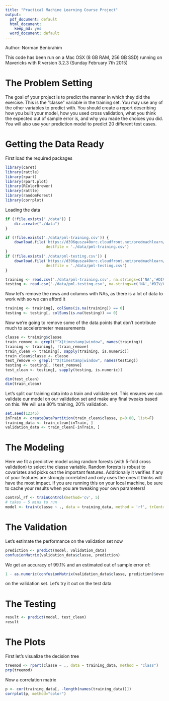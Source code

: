 ```yaml
---
title: "Practical Machine Learning Course Project"
output:
  pdf_document: default
  html_document:
    keep_md: yes
  word_document: default
---
```


Author: Norman Benbrahim

This code has been run on a Mac OSX (8 GB RAM, 256 GB SSD) running on Mavericks with R version 3.2.3 (Sunday February 7th 2015)

# The Problem Setting

The goal of your project is to predict the manner in which they did the exercise. This is the "classe" variable in the training set. You may use any of the other variables to predict with. You should create a report describing how you built your model, how you used cross validation, what you think the expected out of sample error is, and why you made the choices you did. You will also use your prediction model to predict 20 different test cases.

# Getting the Data Ready

First load the required packages
```r
library(caret)
library(rattle)
library(rpart)
library(rpart.plot)
library(RColorBrewer)
library(rattle)
library(randomForest)
library(corrplot)
```

Loading the data

```r

if (!file.exists("./data")) {
    dir.create("./data")
}

if (!file.exists('./data/pml-training.csv')) {
    download.file('https://d396qusza40orc.cloudfront.net/predmachlearn/pml-training.csv', 
                  destfile = './data/pml-training.csv')
}
if (!file.exists('./data/pml-testing.csv')) {
    download.file('https://d396qusza40orc.cloudfront.net/predmachlearn/pml-testing.csv', 
                  destfile = './data/pml-testing.csv')
}

training <- read.csv('./data/pml-training.csv', na.strings=c('NA','#DIV/0!',''))
testing <- read.csv('./data/pml-testing.csv', na.strings=c('NA','#DIV/0!',''))
```

Now let's remove the rows and columns with NAs, as there is a lot of data to work with so we can afford it

```r
training <- training[, colSums(is.na(training)) == 0] 
testing <- testing[, colSums(is.na(testing)) == 0] 
```

Now we're going to remove some of the data points that don't contribute much to accelerometer measurements 

```r
classe <- training$classe
train_remove <- grepl("^X|timestamp|window", names(training))
training <- training[, !train_remove]
train_clean <- training[, sapply(training, is.numeric)]
train_clean$classe <- classe
test_remove <- grepl("^X|timestamp|window", names(testing))
testing <- testing[, !test_remove]
test_clean <- testing[, sapply(testing, is.numeric)]

dim(test_clean)
dim(train_clean)
```

Let's split our training data into a train and validate set. This ensures we can validate our model on our validation set and make any final tweaks based on this. We will use 80% training, 20% validation.

```r
set.seed(12345)
inTrain <- createDataPartition(train_clean$classe, p=0.80, list=F)
training_data <- train_clean[inTrain, ]
validation_data <- train_clean[-inTrain, ]
```

# The Modeling

Here we fit a predictive model using random forests (with 5-fold cross validation) to select the classe variable. Random forests is robust to covariates and picks out the important features. Additionally it verifies if any of your features are strongly correlated and only uses the ones it thinks will have the most impact. If you are running this on your local machine, be sure to cache your results when you are tweaking your own parameters!

```r
control_rf <- trainControl(method='cv', 5)
# takes ~ 5 mins to run
model <- train(classe ~ ., data = training_data, method = 'rf', trControl=control_rf, ntree=250)
```

# The Validation

Let's estimate the performance on the validation set now

```r
prediction <- predict(model, validation_data)
confusionMatrix(validation_data$classe, prediction)
```

We get an accuracy of 99.1% and an estimated out of sample error of:

```r
1 - as.numeric(confusionMatrix(validation_data$classe, prediction)$overall[1])
```

on the validation set. Let's try it out on the test data

# The Testing

```r
result <- predict(model, test_clean)
result
```

# The Plots

First let's visualize the decision tree

```r
treemod <- rpart(classe ~ ., data = training_data, method = "class")
prp(treemod)
```

Now a correlation matrix

```r
p <- cor(training_data[, -length(names(training_data))])
corrplot(p, method="color")
```